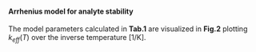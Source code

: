 #### Arrhenius model for analyte stability

The model parameters calculated in **Tab.1** are visualized in **Fig.2** plotting $k_{eff}(T)$ over the inverse temperature [1/K].
